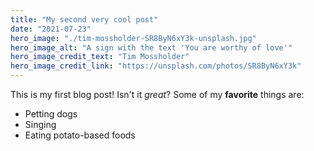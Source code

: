 ```yaml
---
title: "My second very cool post"
date: "2021-07-23"
hero_image: "./tim-mossholder-SR8ByN6xY3k-unsplash.jpg"
hero_image_alt: "A sign with the text 'You are worthy of love'"
hero_image_credit_text: "Tim Mossholder"
hero_image_credit_link: "https://unsplash.com/photos/SR8ByN6xY3k"
---
```


This is my first blog post! Isn't it _great_?
Some of my **favorite** things are:

- Petting dogs
- Singing
- Eating potato-based foods
